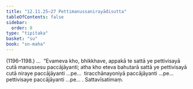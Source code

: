 ```yaml
---
title: "12.11.25–27 Pettimanussanirayādisutta"
tableOfContents: false
sidebar:
  order: 8
type: "tipitaka"
basket: "su"
book: "sn-maha"
---
```



<DynamicBreadcrumb />

<Paragraph type="center" book="sn-maha">
(1196–1198.)
</Paragraph>

<Paragraph number="2541" book="sn-maha">
…  “Evameva kho, bhikkhave, appakā te sattā ye pettivisayā cutā manussesu paccājāyanti; atha kho eteva bahutarā sattā ye pettivisayā cutā niraye paccājāyanti …pe…  tiracchānayoniyā paccājāyanti …pe…  pettivisaye paccājāyanti …pe… .

</Paragraph>

<Paragraph number="2542" type="center" book="sn-maha">
Sattavīsatimaṃ.
</Paragraph>